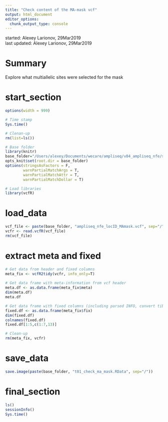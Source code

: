 ```yaml
---
title: "Check content of the MA-mask vcf"
output: html_document
editor_options: 
  chunk_output_type: console
---
```


started: Alexey Larionov, 29Mar2019  
last updated: Alexey Larionov, 29Mar2019  

# Summary 

Explore what multiallelic sites were selected for the mask   

# start_section

<style>
pre {
  overflow-x: auto;
}
pre code {
  word-wrap: normal;
  white-space: pre;
}
</style>

```r

options(width = 999)

```


```r

# Time stamp
Sys.time()

# Clenan-up
rm(list=ls())

# Base folder
library(knitr)
base_folder="/Users/alexey/Documents/wecare/ampliseq/v04_ampliseq_nfe/s07_filter_genotypes_and_variants"
opts_knit$set(root.dir = base_folder)
options(stringsAsFactors = F,
        warnPartialMatchArgs = T, 
        warnPartialMatchAttr = T, 
        warnPartialMatchDollar = T)

# Load libraries
library(vcfR)

```

# load_data

```r

vcf_file <- paste(base_folder, "ampliseq_nfe_locID_MAmask.vcf", sep="/")
vcfr <- read.vcfR(vcf_file)
rm(vcf_file)

```

# extract meta and fixed

```r

# Get data from header and fixed columns
meta_fix <- vcfR2tidy(vcfr, info_only=T)
    
# Get data frame with meta-information from vcf header
meta.df <- as.data.frame(meta_fix$meta)
dim(meta.df)
meta.df

# Get data frame with fixed columns (including parsed INFO, convert tibble to data-frame)
fixed.df <- as.data.frame(meta_fix$fix)
dim(fixed.df)
colnames(fixed.df)
fixed.df[1:5,c(1:7,13)]

# Clean-up
rm(meta_fix, vcfr)

```

# save_data

```r

save.image(paste(base_folder, "t01_check_ma_mask.RData", sep="/"))

```

# final_section

```r

ls()
sessionInfo()
Sys.time()

```
